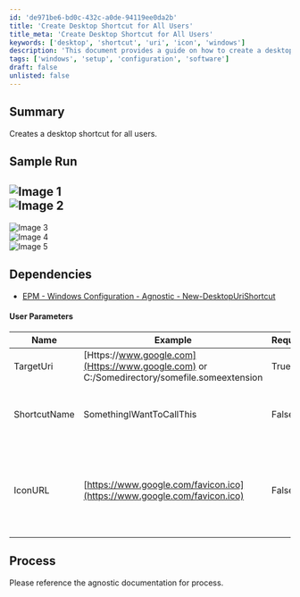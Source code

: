```yaml
---
id: 'de971be6-bd0c-432c-a0de-94119ee0da2b'
title: 'Create Desktop Shortcut for All Users'
title_meta: 'Create Desktop Shortcut for All Users'
keywords: ['desktop', 'shortcut', 'uri', 'icon', 'windows']
description: 'This document provides a guide on how to create a desktop shortcut for all users on a Windows system. It includes sample runs, user parameters, and dependencies for successful implementation.'
tags: ['windows', 'setup', 'configuration', 'software']
draft: false
unlisted: false
---
```

## Summary

Creates a desktop shortcut for all users.

## Sample Run

![Image 1](../../../static/img/Desktop-Shortcut---Create/image_1.png)  
![Image 2](../../../static/img/Desktop-Shortcut---Create/image_2.png)  
----------------------------------------------------------------------------------------------------------------------------------------------------------------------------------------------------  
![Image 3](../../../static/img/Desktop-Shortcut---Create/image_3.png)  
![Image 4](../../../static/img/Desktop-Shortcut---Create/image_4.png)  
![Image 5](../../../static/img/Desktop-Shortcut---Create/image_5.png)  

## Dependencies

- [EPM - Windows Configuration - Agnostic - New-DesktopUriShortcut](https://proval.itglue.com/DOC-5078775-11676992) 

#### User Parameters

| Name        | Example                                                                                   | Required | Description                                                       |
|-------------|-------------------------------------------------------------------------------------------|----------|-------------------------------------------------------------------|
| TargetUri   | [Https://www.google.com](Https://www.google.com) or C:/Somedirectory/somefile.someextension | True     | The shortcut target.                                             |
| ShortcutName| SomethingIWantToCallThis                                                                  | False    | The name of the shortcut as seen on the desktop.                |
| IconURL     | [https://www.google.com/favicon.ico](https://www.google.com/favicon.ico)                 | False    | Download URL to download the *.ico file to set as the shortcut's icon. |

## Process

Please reference the agnostic documentation for process.












